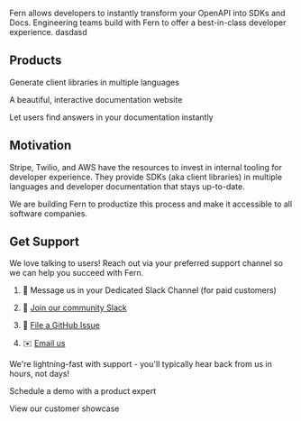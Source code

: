 Fern allows developers to instantly transform your OpenAPI into SDKs and Docs. Engineering teams build with Fern to offer a best-in-class developer experience. dasdasd

Products
--------

Generate client libraries in multiple languages

A beautiful, interactive documentation website

Let users find answers in your documentation instantly

Motivation
----------

Stripe, Twilio, and AWS have the resources to invest in internal tooling for developer experience. They provide SDKs (aka client libraries) in multiple languages and developer documentation that stays up-to-date.

We are building Fern to productize this process and make it accessible to all software companies.

Get Support
-----------

We love talking to users! Reach out via your preferred support channel so we can help you succeed with Fern.

1.  💬 Message us in your Dedicated Slack Channel (for paid customers)
    
2.  🤝 [Join our community Slack](https://buildwithfern.com/slack)
    
3.  🐛 [File a GitHub Issue](https://github.com/fern-api/fern/issues)
    
4.  ✉️ [Email us](mailto:support@buildwithfern.com)
    

We're lightning-fast with support - you'll typically hear back from us in hours, not days!

Schedule a demo with a product expert

View our customer showcase